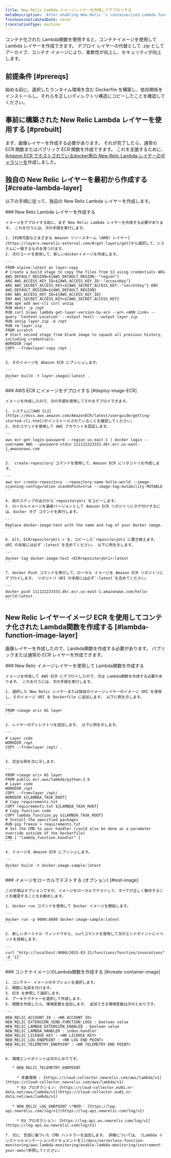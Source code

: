 ```yaml
---
title: New Relic Lambda イメージレイヤーを作成してデプロイする
metaDescription: 'After enabling New Relic''s containerized Lambda function, you can create a layer as an image.'
freshnessValidatedDate: never
translationType: machine
---
```


コンテナ化された Lambda関数を使用すると、コンテナイメージを使用して Lambda レイヤーを作成できます。 デプロイ レイヤーの代替として .zip として アーカイブ、コンテナ イメージにより、柔軟性が向上し、セキュリティが向上します。

## 前提条件 [#prereqs]

始める前に、選択したランタイム環境を含む Dockerfile を構築し、依存関係をインストールし、それらを正しいディレクトリ構造にコピーしたことを確認してください。

## 事前に構築された New Relic Lambda レイヤーを使用する [#prebuilt]

まず、画像レイヤーを作成する必要があります。 それが完了したら、通常の ECR 関数またはパブリック ECR 関数を作成できます。 これを支援するために、 [Amazon ECR でホストされているdocker用の New Relic Lambda レイヤーのギャラリーを](https://gallery.ecr.aws/x6n7b2o2?page=1)作成しました。

## 独自の New Relic レイヤーを最初から作成する [#create-lambda-layer]

以下の手順に従って、独自の New Relic Lambda レイヤーを作成します。

<Steps>
  <Step>
    ### New Relic Lambda レイヤーを作成する

    イメージをデプロイする前に、まず New Relic Lambda レイヤーを作成する必要があります。 これを行うには、次の手順を実行します。

    1. [利用可能なさまざまな Amazon リソースネーム (ARN) レイヤー](https://layers.newrelic-external.com/#/get-layers/get)から選択して、システムに一致するものを見つけます。
    2. 次のコードを使用して、新しいdockerイメージを作成します。

    ```
    FROM alpine:latest as layer-copy 
    # Create a build stage to copy the files from S3 using credentials ARG AWS_DEFAULT_REGION=${AWS_DEFAULT_REGION:-"region"} 
    ARG AWS_ACCESS_KEY_ID=${AWS_ACCESS_KEY_ID:-"accessKey"} 
    ARG AWS_SECRET_ACCESS_KEY=${AWS_SECRET_ACCESS_KEY:-"secretkey"} ENV AWS_DEFAULT_REGION=${AWS_DEFAULT_REGION} 
    ENV AWS_ACCESS_KEY_ID=${AWS_ACCESS_KEY_ID} 
    ENV AWS_SECRET_ACCESS_KEY=${AWS_SECRET_ACCESS_KEY} 
    RUN apk add aws-cli curl unzip 
    RUN mkdir -p /opt 
    RUN curl $(aws lambda get-layer-version-by-arn --arn <ARN Link> --query 'Content.Location' --output text) --output layer.zip 
    RUN unzip layer.zip -d /opt 
    RUN rm layer.zip 
    FROM scratch 
    # Start second stage from blank image to squash all previous history, including credentials. 
    WORKDIR /opt 
    COPY --from=layer-copy /opt .
    ```

    3. そのイメージを Amazon ECR にプッシュします。

    ```
    docker build -t layer-image1:latest .
    ```
  </Step>

  <Step>
    ### AWS ECR にイメージをデプロイする [#deploy-image-ECR]

    イメージを作成したので、次の手順を使用してそれをデプロイできます。

    1. システムに[AWS CLI](https://docs.aws.amazon.com/AmazonECR/latest/userguide/getting-started-cli.html)がインストールされていることを確認してください。
    2. 次のコマンドを使用して AWS アカウントを認証します。

    ```
    aws ecr get-login-password --region us-east-1 | docker login --username AWS --password-stdin 111122223333.dkr.ecr.us-east-1.amazonaws.com
    ```

    3. `create-repository`コマンドを使用して、Amazon ECR にリポジトリを作成します。

    ```
    aws ecr create-repository --repository-name hello-world --image-scanning-configuration scanOnPush=true --image-tag-mutability MUTABLE
    ```

    4. 前のステップの出力から`repositoryUri`をコピーします。
    5. ローカルイメージを最新バージョンとして Amazon ECR リポジトリにタグ付けするには、docker タグ コマンドを実行します。

    ```
    Replace docker-image:test with the name and tag of your Docker image.
    ```

    6. &lt; ECRrepositoryUri > を、コピーした`repositoryUri`に置き換えます。 URI の末尾には必ず`:latest`を含めてください。 以下に例を示します。

    ```
    docker tag docker-image:test <ECRrepositoryUri>:latest
    ```

    7. docker Push コマンドを実行して、ローカル イメージを Amazon ECR リポジトリにデプロイします。 リポジトリ URI の末尾には必ず`:latest`を含めてください。

    ```
    docker push 111122223333.dkr.ecr.us-east-1.amazonaws.com/hello-world:latest
    ```
  </Step>
</Steps>

## New Relic レイヤーイメージ ECR を使用してコンテナ化された Lambda関数を作成する [#lambda-function-image-layer]

画像レイヤーを作成したので、Lambda関数を作成する必要があります。 パブリックまたは通常の ECR レイヤーを作成できます。

<Steps>
  <Step>
    ### New Relic イメージレイヤーを使用して Lambda関数を作成する

    イメージを作成して AWS ECR にデプロイしたので、次は Lambda関数を作成する必要があります。 これを行うには、次の手順を実行します。

    1. 選択した New Relic レイヤーまたは独自のイメージレイヤーのイメージ URI を使用し、そのイメージ URI を Dockerfile に追加します。 以下に例を示します。

    ```
    FROM <image uri> AS layer
    ```

    2. レイヤーのディレクトリを追加します。 以下に例を示します。

    ```
    # Layer code
    WORKDIR /opt
    COPY --from=layer /opt/ .
    ```

    3. 完全な例を次に示します。

    ```
    FROM <image uri> AS layer
    FROM public.ecr.aws/lambda/python:3.9
    # Layer code
    WORKDIR /opt
    COPY --from=layer /opt/ .
    WORKDIR ${LAMBDA_TASK_ROOT}
    # Copy requirements.txt
    COPY requirements.txt ${LAMBDA_TASK_ROOT}
    # Copy function code
    COPY lambda_function.py ${LAMBDA_TASK_ROOT}
    # Install the specified packages
    RUN pip freeze > requirements.txt
    # Set the CMD to your handler (could also be done as a parameter override outside of the Dockerfile)
    CMD [ "lambda_function.handler" ]
    ```

    4. イメージを Amazon ECR にプッシュします。

    ```
    docker build -t docker-image-sample:latest 
    ```
  </Step>

  <Step>
    ### イメージをローカルでテストする (オプション) [#test-image]

    この手順はオプションですが、イメージをローカルでテストして、すべてが正しく動作することを確認することをお勧めします。

    1. docker run コマンドを使用して Docker イメージを開始します。

    ```
    docker run -p 9000:8080 docker-image-sample:latest
    ```

    2. 新しいターミナル ウィンドウから、curlコマンドを使用して次のエンドポイントにイベントを投稿します。

    ```
    curl "http://localhost:9000/2015-03-31/functions/function/invocations" -d '{}'
    ```
  </Step>

  <Step>
    ### コンテナイメージのLambda関数を作成する [#create-container-image]

    1. コンテナー イメージのオプションを選択します。
    2. 関数に名前を付けます。
    3. ECR を参照して選択します。
    4. アーキテクチャーを選択して作成します。
    5. 関数を作成したら、環境変数を追加します。 追加できる環境変数は次のとおりです。

    ```
    NEW_RELIC_ACCOUNT_ID : <NR ACCOUNT ID>
    NEW_RELIC_EXTENSION_SEND_FUNCTION_LOGS : boolean value
    NEW_RELIC_LAMBDA_EXTENSION_ENABLED : boolean value
    NEW_RELIC_LAMBDA_HANDLER : index.handler
    NEW_RELIC_LICENSE_KEY : <NR LICENSE KEY>
    NEW_RELIC_LOG_ENDPOINT : <NR LOG END POINT>
    NEW_RELIC_TELEMETRY_ENDPOINT : <NR TELEMETRY END POINT> 
    ```

    6. 環境エンドポイントは次のとおりです。

       * NEW_RELIC_TELEMETRY_ENDPOINT

         * 本番環境 : [https://cloud-collector.newrelic.com/aws/lambda/v1](https://cloud-collector.newrelic.com/aws/lambda/v1)
         * EU プロダクション: [https://cloud-collector.eu01.nr-data.net/aws/lambda/v1](https://cloud-collector.eu01.nr-data.net/aws/lambda/v1)

       * NEW_RELIC_LOG_ENDPOINT \*制作： [https://log-api.newrelic.com/log/v1](https://log-api.newrelic.com/log/v1)

         * EU プロダクション: [https://log-api.eu.newrelic.com/log/v1](https://log-api.eu.newrelic.com/log/v1)

    7. 次に、言語に基づいた CMD ハンドラーを追加します。 詳細については、 [Lambda インストゥルメンテーションのドキュメントを](/docs/serverless-function-monitoring/aws-lambda-monitoring/enable-lambda-monitoring/instrument-your-own/)参照してください。
  </Step>
</Steps>